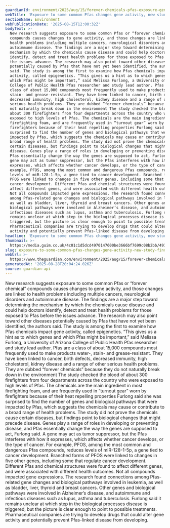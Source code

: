 ```yaml
---
guardianId: environment/2025/aug/15/forever-chemicals-pfas-exposure-gene-activity
webTitle: 'Exposure to some common Pfas changes gene activity, new study finds'
sectionName: Environment
webPublicationDate: '2025-08-15T12:00:32Z'
bodyText: >-
  New research suggests exposure to some common Pfas or “forever chemical”
  compounds causes changes to gene activity, and those changes are linked to
  health problems including multiple cancers, neurological disorders and
  autoimmune disease. The findings are a major step toward determining the
  mechanism by which the chemicals cause disease and could help doctors
  identify, detect and treat health problems for those exposed to Pfas before
  the issues advance. The research may also point toward other diseases
  potentially caused by Pfas that have not yet been identified, the authors
  said. The study is among the first to examine how Pfas chemicals impact gene
  activity, called epigenetics. “This gives us a hint as to which genes and
  which Pfas might be important,” said Melissa Furlong, a University of Arizona
  College of Public Health Pfas researcher and study lead author. Pfas are a
  class of about 15,000 compounds most frequently used to make products water-,
  stain- and grease-resistant. They have been linked to cancer, birth defects,
  decreased immunity, high cholesterol, kidney disease and a range of other
  serious health problems. They are dubbed “forever chemicals” because they do
  not naturally break down in the environment The study checked the blood of
  about 300 firefighters from four departments across the country who were
  exposed to high levels of Pfas. The chemicals are the main ingredient in most
  firefighting foam, and are frequently used in “turnout gear” worn by
  firefighters because of their heat repelling properties Furlong said she was
  surprised to find the number of genes and biological pathways that were
  impacted by Pfas, which suggests the chemicals may cause or contribute to a
  broad range of health problems. The study did not prove the chemicals cause
  certain diseases, but findings point to biological changes that might precede
  disease. Genes play a range of roles in developing or preventing disease, and
  Pfas essentially change the way the genes are supposed to act, Furlong said. A
  gene may act as tumor suppressor, but the Pfas interferes with how it
  expresses, which affects whether cancer develops, or the type of cancer. For
  example, PFOS, among the most common and dangerous Pfas compounds, reduces
  levels of miR-128-1-5p, a gene tied to cancer development. Branched forms of
  PFOS were linked to changes in five other genes, including some that regulate
  cancer development. Different Pfas and chemical structures were found to
  affect different genes, and were associated with different health outcomes.
  Not all compounds impacted gene expressions. The research found connections
  among Pfas-related gene changes and biological pathways involved in leukemia,
  as well as bladder, liver, thyroid and breast cancers. Other genes and
  biological pathways were involved in Alzheimer’s disease, and autoimmune and
  infectious diseases such as lupus, asthma and tuberculosis. Furlong said it
  remains unclear at which step in the biological processes disease is
  triggered, but the picture is clear enough to point to possible treatments.
  Pharmaceutical companies are trying to develop drugs that could alter gene
  activity and potentially prevent Pfas-linked disease from developing.
headline: 'Exposure to some common Pfas changes gene activity, new study finds'
thumbnail: >-
  https://media.guim.co.uk/4c01c1d5dcd4970147600be3666bf7699c08b2bb/491_0_5019_4014/500.jpg
slug: exposure-to-some-common-pfas-changes-gene-activity-new-study-finds
webUrl: >-
  https://www.theguardian.com/environment/2025/aug/15/forever-chemicals-pfas-exposure-gene-activity
generatedAt: '2025-08-28T20:04:24.026Z'
source: guardian-api
---
```

New research suggests exposure to some common Pfas or “forever chemical” compounds causes changes to gene activity, and those changes are linked to health problems including multiple cancers, neurological disorders and autoimmune disease. The findings are a major step toward determining the mechanism by which the chemicals cause disease and could help doctors identify, detect and treat health problems for those exposed to Pfas before the issues advance. The research may also point toward other diseases potentially caused by Pfas that have not yet been identified, the authors said. The study is among the first to examine how Pfas chemicals impact gene activity, called epigenetics. “This gives us a hint as to which genes and which Pfas might be important,” said Melissa Furlong, a University of Arizona College of Public Health Pfas researcher and study lead author. Pfas are a class of about 15,000 compounds most frequently used to make products water-, stain- and grease-resistant. They have been linked to cancer, birth defects, decreased immunity, high cholesterol, kidney disease and a range of other serious health problems. They are dubbed “forever chemicals” because they do not naturally break down in the environment The study checked the blood of about 300 firefighters from four departments across the country who were exposed to high levels of Pfas. The chemicals are the main ingredient in most firefighting foam, and are frequently used in “turnout gear” worn by firefighters because of their heat repelling properties Furlong said she was surprised to find the number of genes and biological pathways that were impacted by Pfas, which suggests the chemicals may cause or contribute to a broad range of health problems. The study did not prove the chemicals cause certain diseases, but findings point to biological changes that might precede disease. Genes play a range of roles in developing or preventing disease, and Pfas essentially change the way the genes are supposed to act, Furlong said. A gene may act as tumor suppressor, but the Pfas interferes with how it expresses, which affects whether cancer develops, or the type of cancer. For example, PFOS, among the most common and dangerous Pfas compounds, reduces levels of miR-128-1-5p, a gene tied to cancer development. Branched forms of PFOS were linked to changes in five other genes, including some that regulate cancer development. Different Pfas and chemical structures were found to affect different genes, and were associated with different health outcomes. Not all compounds impacted gene expressions. The research found connections among Pfas-related gene changes and biological pathways involved in leukemia, as well as bladder, liver, thyroid and breast cancers. Other genes and biological pathways were involved in Alzheimer’s disease, and autoimmune and infectious diseases such as lupus, asthma and tuberculosis. Furlong said it remains unclear at which step in the biological processes disease is triggered, but the picture is clear enough to point to possible treatments. Pharmaceutical companies are trying to develop drugs that could alter gene activity and potentially prevent Pfas-linked disease from developing.
